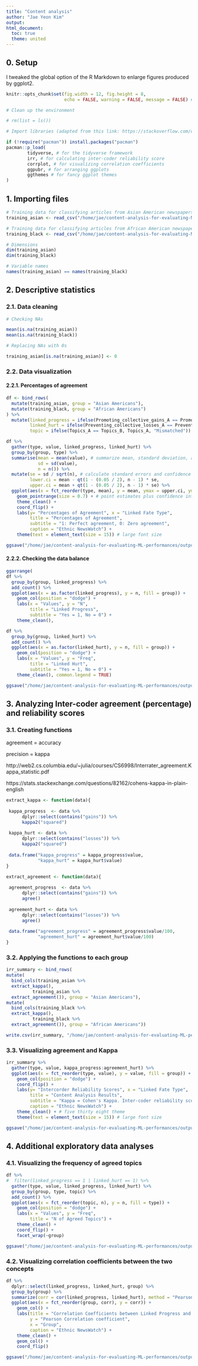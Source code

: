 ```yaml
---
title: "Content analysis"
author: "Jae Yeon Kim"
output:
html_document: 
  toc: true
  theme: united
---
```


## 0. Setup 

I tweaked the global option of the R Markdown to enlarge figures produced by ggplot2.

```r
knitr::opts_chunk$set(fig.width = 12, fig.height = 8, 
                      echo = FALSE, warning = FALSE, message = FALSE) # global setting for enlarging image size
```

```r

# Clean up the environment

# rm(list = ls())

# Import libraries (adapted from this link: https://stackoverflow.com/questions/4090169/elegant-way-to-check-for-missing-packages-and-install-them)

if (!require("pacman")) install.packages("pacman")
pacman::p_load(
        tidyverse, # for the tidyverse framework
        irr, # for calculating inter-coder reliability score
        corrplot, # for visualizing correlation coefficients
        ggpubr, # for arranging ggplots 
        ggthemes # for fancy ggplot themes
)

```

## 1. Importing files 


```r

# Training data for classifying articles from Asian American newspapers 
training_asian <- read_csv("/home/jae/content-analysis-for-evaluating-ML-performances/raw_data/training_asian.csv")

# Training data for classifying articles from African American newspapers
training_black <- read_csv("/home/jae/content-analysis-for-evaluating-ML-performances/raw_data/training_black.csv")

# Dimensions 
dim(training_asian)
dim(training_black)

# Variable names
names(training_asian) == names(training_black)

```

## 2. Descriptive statistics 

### 2.1. Data cleaning 

```r

# Checking NAs

mean(is.na(training_asian))
mean(is.na(training_black))

# Replacing NAs with 0s

training_asian[is.na(training_asian)] <- 0

```

### 2.2. Data visualization 

#### 2.2.1. Percentages of agreement 

```r

df <- bind_rows(
  mutate(training_asian, group = "Asian Americans"),
  mutate(training_black, group = "African Americans")
) %>%
  mutate(linked_progress = ifelse(Promoting_collective_gains_A == Promoting_collective_gains_B, 1, 0),
         linked_hurt = ifelse(Preventing_collective_losses_A == Preventing_collective_losses_B, 1, 0),
         topic = ifelse(Topics_A == Topics_B, Topics_A, "Mismatched"))

df %>%
  gather(type, value, linked_progress, linked_hurt) %>%
  group_by(group, type) %>%
  summarise(mean = mean(value), # summarize mean, standard deviation, and n 
            sd = sd(value),
            n = n()) %>%
  mutate(se = sd / sqrt(n), # calculate standard errors and confidence intervals 
         lower.ci = mean - qt(1 - (0.05 / 2), n - 1) * se,
         upper.ci = mean + qt(1 - (0.05 / 2), n - 1) * se) %>%
  ggplot(aes(x = fct_reorder(type, mean), y = mean, ymax = upper.ci, ymin = lower.ci, col = group)) +
    geom_pointrange(size = 0.7) + # point estimates plus confidence intervals 
    theme_clean() +
    coord_flip() +
    labs(y= "Percentages of Agreement", x = "Linked Fate Type",
         title = "Percentages of Agreement",
         subtitle = "1: Perfect agreement, 0: Zero agreement",
         caption = "Ethnic NewsWatch") +
    theme(text = element_text(size = 15)) # large font size 

ggsave("/home/jae/content-analysis-for-evaluating-ML-performances/outputs/content_analysis_agreement.png")

```

#### 2.2.2. Checking the data balance 

```r

ggarrange(
df %>%
  group_by(group, linked_progress) %>%
  add_count() %>%
  ggplot(aes(x = as.factor(linked_progress), y = n, fill = group)) +
    geom_col(position = "dodge") +
    labs(x = "Values", y = "N",
         title = "Linked Progress",
         subtitle = "Yes = 1, No = 0") +
    theme_clean(),

df %>%
  group_by(group, linked_hurt) %>%
  add_count() %>%
  ggplot(aes(x = as.factor(linked_hurt), y = n, fill = group)) +
    geom_col(position = "dodge") +     
    labs(x = "Values", y = "Freq",
         title = "Linked Hurt",
         subtitle = "Yes = 1, No = 0") +
    theme_clean(), common.legend = TRUE)

ggsave("/home/jae/content-analysis-for-evaluating-ML-performances/outputs/content_analysis_n_count.png")
```

## 3. Analyzing Inter-coder agreement (percentage) and reliability scores

### 3.1. Creating functions

agreement = accuracy 

precision = kappa 

http://web2.cs.columbia.edu/~julia/courses/CS6998/Interrater_agreement.Kappa_statistic.pdf

https://stats.stackexchange.com/questions/82162/cohens-kappa-in-plain-english

```r

extract_kappa <- function(data){
  
 kappa_progress  <- data %>%
      dplyr::select(contains("gains")) %>%
      kappa2("squared")
 
 kappa_hurt <- data %>%
      dplyr::select(contains("losses")) %>%
      kappa2("squared")
 
 data.frame("kappa_progress" = kappa_progress$value, 
            "kappa_hurt" = kappa_hurt$value)
}

extract_agreement <- function(data){
  
 agreement_progress  <- data %>%
      dplyr::select(contains("gains")) %>%
      agree()
 
 agreement_hurt <- data %>%
      dplyr::select(contains("losses")) %>%
      agree()
 
 data.frame("agreement_progress" = agreement_progress$value/100, 
            "agreement_hurt" = agreement_hurt$value/100)
}

```

### 3.2. Applying the functions to each group 

```r

irr_summary <- bind_rows(
mutate(
  bind_cols(training_asian %>%
  extract_kappa(),
          training_asian %>%
  extract_agreement()), group = "Asian Americans"),
mutate(
  bind_cols(training_black %>%
  extract_kappa(),
          training_black %>%
  extract_agreement()), group = "African Americans"))

write.csv(irr_summary, "/home/jae/content-analysis-for-evaluating-ML-performances/outputs/irr_summary.csv")
```

### 3.3. Visualizing agreement and Kappa  

```r

irr_summary %>%
  gather(type, value, kappa_progress:agreement_hurt) %>% 
  ggplot(aes(x = fct_reorder(type, value), y = value, fill = group)) +
    geom_col(position = "dodge") +
    coord_flip() +
    labs(y= "Intercorder Reliability Scores", x = "Linked Fate Type",
         title = "Content Analysis Results",
         subtitle = "Kappa = Cohen's Kappa. Inter-coder reliability score.",
         caption = "Ethnic NewsWatch") +
    theme_clean() + # five thirty eight theme 
    theme(text = element_text(size = 15)) # large font size 

ggsave("/home/jae/content-analysis-for-evaluating-ML-performances/outputs/content_analysis_kappa.png")
```

## 4. Additional exploratory data analyses 

### 4.1. Visualizing the frequency of agreed topics 

```r

df %>%
#  filter(linked_progress == 1 | linked_hurt == 1) %>%
  gather(type, value, linked_progress, linked_hurt) %>%
  group_by(group, type, topic) %>%
  add_count() %>%
  ggplot(aes(x = fct_reorder(topic, n), y = n, fill = type)) +
    geom_col(position = "dodge") +     
    labs(x = "Values", y = "Freq",
         title = "N of Agreed Topics") +
    theme_clean() +
    coord_flip() +
    facet_wrap(~group)

ggsave("/home/jae/content-analysis-for-evaluating-ML-performances/outputs/content_analysis_topics.png")
```

### 4.2. Visualizing correlation coefficients between the two concepts

```r

df %>%
  dplyr::select(linked_progress, linked_hurt, group) %>%
  group_by(group) %>%
  summarize(corr = cor(linked_progress, linked_hurt), method = "Pearson") %>%
  ggplot(aes(x = fct_reorder(group, corr), y = corr)) +
    geom_col() +
    labs(title = "Correlation Coefficients between Linked Progress and Linked Hurt",
         y = "Pearson Correlation coefficient",
         x = "Group",
         caption = "Ethnic NewsWatch") +
    theme_clean() +
    geom_col() +
    coord_flip()

ggsave("/home/jae/content-analysis-for-evaluating-ML-performances/outputs/corr_analysis.png")

```